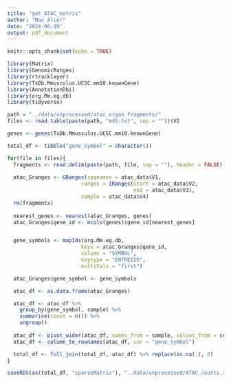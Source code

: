 ```yaml
---
title: "get_ATAC_matrix"
author: "Max Alcer"
date: "2024-06-19"
output: pdf_document
---
```


```r
knitr::opts_chunk$set(echo = TRUE)
```

```r
library(Matrix)
library(GenomicRanges)
library(rtracklayer)
library(TxDb.Mmusculus.UCSC.mm10.knownGene)
library(AnnotationDbi)
library(org.Mm.eg.db)
library(tidyverse)
```


```r
path = "../data/unprocessed/atac_organ_fragments/"
files <- read.table(paste(path, "md5.txt", sep = ""))$V2
```

```r
genes <- genes(TxDb.Mmusculus.UCSC.mm10.knownGene)
```


```r
total_df <- tibble("gene_symbol" = character())

for(file in files){
  fragments <- read.delim(paste(path, file, sep = ""), header = FALSE)
  
  atac_Granges <- GRanges(seqnames = atac_data$V1,
                        ranges = IRanges(start = atac_data$V2, 
                                         end = atac_data$V3),
                        sample = atac_data$V4)
  rm(fragments)
  
  nearest_genes <- nearest(atac_Granges, genes)
  atac_Granges$gene_id <- mcols(genes)$gene_id[nearest_genes]


  gene_symbols <- mapIds(org.Mm.eg.db,
                        keys = atac_Granges$gene_id,
                        column = "SYMBOL",
                        keytype = "ENTREZID",
                        multiVals = "first")

  atac_Granges$gene_symbol <- gene_symbols

  atac_df <- as.data.frame(atac_Granges)

  atac_df <- atac_df %>%
    group_by(gene_symbol, sample) %>%
    summarise(count = n()) %>%
    ungroup()
  
  atac_df <- pivot_wider(atac_df, names_from = sample, values_from = count, values_fill = list(count = 0))
  atac_df <- column_to_rownames(atac_df, var = "gene_symbol")

  total_df <- full_join(total_df, atac_df) %>% replace(is.na(.), 0)
}
```

```r
saveRDS(as(total_df, "sparseMatrix"), "..data/unprocessed/ATAC_counts.rds")
```





